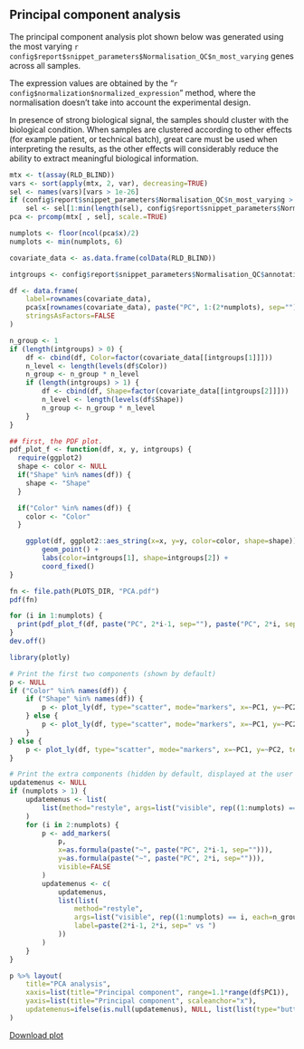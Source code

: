 ## Principal component analysis

The principal component analysis plot shown below was generated using the most varying `r config$report$snippet_parameters$Normalisation_QC$n_most_varying` genes across all samples.

The expression values are obtained by the "`r config$normalization$normalized_expression`" method, where the normalisation doesn't take into account the experimental design.

In presence of strong biological signal, the samples should cluster with the biological condition.
When samples are clustered according to other effects (for example patient, or technical batch), great care must be used when interpreting the results, as the other effects will considerably reduce the ability to extract meaningful biological information.


<!-- Compute PCA using most varying genes or all if config$report$snippet_parameters$Normalisation_QC$n_most_varying == 0 -->
```r
mtx <- t(assay(RLD_BLIND))
vars <- sort(apply(mtx, 2, var), decreasing=TRUE)
sel <- names(vars)[vars > 1e-26]
if (config$report$snippet_parameters$Normalisation_QC$n_most_varying > 0)
	sel <- sel[1:min(length(sel), config$report$snippet_parameters$Normalisation_QC$n_most_varying)]
pca <- prcomp(mtx[ , sel], scale.=TRUE)
```

<!-- Prepare for the plotting:
     - Extract the covariates to display in the PCA plot, as per config$report$snippet_parameters$Normalisation_QC$annotation_columns,
	   and merge with the principal components. 
	   The points' colours will be assigned to the first covariate, and the points' shapes to the second. Extra covariates will be ignored.
	   By default, config$report$snippet_parameters$Normalisation_QC$annotation_columns should contain only "group".
     - Please note that the row names of the data frame colData(RLD_BLIND) must contain the sample labels, identical to the column names
	   of the counts and expression matrices.
	 - Because of plot_ly internals, the number of distinct groupings (n_group) must be computed. It is the product between the number of
	   levels in the colour & shape covariates.
-->
```r
numplots <- floor(ncol(pca$x)/2)
numplots <- min(numplots, 6)

covariate_data <- as.data.frame(colData(RLD_BLIND))

intgroups <- config$report$snippet_parameters$Normalisation_QC$annotation_columns

df <- data.frame(
	label=rownames(covariate_data),
	pca$x[rownames(covariate_data), paste("PC", 1:(2*numplots), sep="")],
	stringsAsFactors=FALSE
)

n_group <- 1
if (length(intgroups) > 0) {
	df <- cbind(df, Color=factor(covariate_data[[intgroups[1]]]))
	n_level <- length(levels(df$Color))
	n_group <- n_group * n_level
	if (length(intgroups) > 1) {
		df <- cbind(df, Shape=factor(covariate_data[[intgroups[2]]]))
		n_level <- length(levels(df$Shape))
		n_group <- n_group * n_level
	}
}
```

<!-- Plotting. As an example, the code below produces up to 6 projections (i.e. up to the 12th principal component).
Two distinct output are produced here:
- A pdf file, which contains up to 6 plots, components 1 vs 2, 3 vs 4, ...
  The filename is PLOTS_DIR/PCA.pdf, there is one page per projection, and the size is the default size of the pdf function.
- One interactive plotly figure embedded in the report. The user can choose which projection she wants to see,
  and the gene label is shown when the pointer hovers over the point.

3 cases must be manually distinguished: no grouping, grouping by colour only & grouping by colour & shape.
-->

```r
## first, the PDF plot.
pdf_plot_f <- function(df, x, y, intgroups) {
  require(ggplot2)
  shape <- color <- NULL
  if("Shape" %in% names(df)) {
    shape <- "Shape"
  } 

  if("Color" %in% names(df)) {
    color <- "Color"
  } 

	ggplot(df, ggplot2::aes_string(x=x, y=y, color=color, shape=shape)) +
		geom_point() +
		labs(color=intgroups[1], shape=intgroups[2]) +
		coord_fixed()
}

fn <- file.path(PLOTS_DIR, "PCA.pdf")
pdf(fn)

for (i in 1:numplots) {
  print(pdf_plot_f(df, paste("PC", 2*i-1, sep=""), paste("PC", 2*i, sep=""), intgroups))
}
dev.off()
```

```r
library(plotly)

# Print the first two components (shown by default)
p <- NULL
if ("Color" %in% names(df)) {
	if ("Shape" %in% names(df)) {
		p <- plot_ly(df, type="scatter", mode="markers", x=~PC1, y=~PC2, text=~label, color=~Color, symbol=~Shape)
	} else {
		p <- plot_ly(df, type="scatter", mode="markers", x=~PC1, y=~PC2, text=~label, color=~Color)
	}
} else {
	p <- plot_ly(df, type="scatter", mode="markers", x=~PC1, y=~PC2, text=~label)
}

# Print the extra components (hidden by default, displayed at the user's request through updatemenus)
updatemenus <- NULL
if (numplots > 1) {
	updatemenus <- list(
		list(method="restyle", args=list("visible", rep((1:numplots) == 1, each=n_group)), label="1 vs 2")
	)
	for (i in 2:numplots) {
		p <- add_markers(
			p,
			x=as.formula(paste("~", paste("PC", 2*i-1, sep=""))),
			y=as.formula(paste("~", paste("PC", 2*i, sep=""))),
			visible=FALSE
		)
		updatemenus <- c(
			updatemenus,
			list(list(
				method="restyle",
				args=list("visible", rep((1:numplots) == i, each=n_group)),
				label=paste(2*i-1, 2*i, sep=" vs ")
			))
		)
	}
}

p %>% layout(
	title="PCA analysis",
	xaxis=list(title="Principal component", range=1.1*range(df$PC1)),
	yaxis=list(title="Principal component", scaleanchor="x"),
	updatemenus=ifelse(is.null(updatemenus), NULL, list(list(type="buttons", y=1, buttons=updatemenus)))
)
```

[Download plot](`r fn`)
